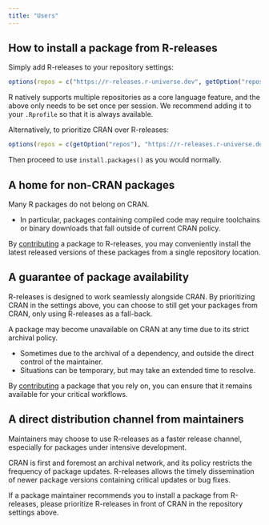 ```yaml
---
title: "Users"
---
```


## How to install a package from R-releases

Simply add R-releases to your repository settings:

```r
options(repos = c("https://r-releases.r-universe.dev", getOption("repos")))
```

R natively supports multiple repositories as a core language feature, and the above only needs to be set once per session. We recommend adding it to your `.Rprofile` so that it is always available.

Alternatively, to prioritize CRAN over R-releases:

```r
options(repos = c(getOption("repos"), "https://r-releases.r-universe.dev"))
```

Then proceed to use `install.packages()` as you would normally.

## A home for non-CRAN packages

Many R packages do not belong on CRAN.

- In particular, packages containing compiled code may require toolchains or binary downloads that fall outside of current CRAN policy.

By [contributing](contributors.html) a package to R-releases, you may conveniently install the latest released versions of these packages from a single repository location.

## A guarantee of package availability

R-releases is designed to work seamlessly alongside CRAN. By prioritizing CRAN in the settings above, you can choose to still get your packages from CRAN, only using R-releases as a fall-back.

A package may become unavailable on CRAN at any time due to its strict archival policy.

- Sometimes due to the archival of a dependency, and outside the direct control of the maintainer.
- Situations can be temporary, but may take an extended time to resolve.

By [contributing](contributors.html) a package that you rely on, you can ensure that it remains available for your critical workflows.

## A direct distribution channel from maintainers

Maintainers may choose to use R-releases as a faster release channel, especially for packages under intensive development. 

CRAN is first and foremost an archival network, and its policy restricts the frequency of package updates. R-releases allows the timely dissemination of newer package versions containing critical updates or bug fixes.

If a package maintainer recommends you to install a package from R-releases, please prioritize R-releases in front of CRAN in the repository settings above.

